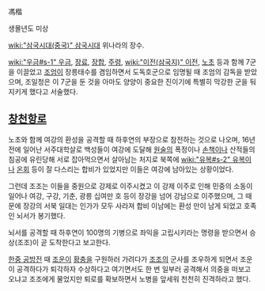 馮楷

생몰년도 미상

[[wiki:"삼국시대(중국)" 삼국시대]] 위나라의 장수.

[[wiki:"우금#s-1" 우금]], [[장료]], [[장합]], [[주령]], [[wiki:"이전(삼국지)" 이전]], [[노초]] 등과 함께 7군을 이끌었고 [[조엄]]이 장릉태수를 겸임하면서 도독호군으로 임명될 때 조엄의 감독을 받았으며, 조일청은 이 7군을 둔 것을 아마도 양양이 중요한 진이기에 특별히 막강한 군을 둬 지키게 했다고 서술했다.

== [[창천항로]] ==
노초와 함께 여강의 환성을 공격할 때 하후연의 부장으로 참전하는 것으로 나오며, 16년 전에 일어난 서주대학살로 백성들이 여강에 도달해 [[원술]]의 폭정이나 [[손책]]이나 산적들의 침공에 유린당해 서로 잡아먹으면서 살아남는 처지로 북쪽에 [[wiki:"유복#s-2" 유복]]이나 [[온회]] 등이 잘 다스리는 합비가 있었지만 이들은 여강에 남아있는 상황이었다.

그런데 조조는 이들을 중원으로 강제로 이주시켰고 이 강제 이주로 인해 민중의 소동이 일어나 여강, 구강, 기춘, 광릉 십여만 호 등이 장강을 넘어 강남으로 이주했으며, 그 때문에 장강의 서북 일대는 인가가 모두 사라져 합비 이남에는 환성 만이 남게 되었고 호족인 뇌서가 봉기했다. 

뇌서를 공격할 때 하후연이 100명의 기병으로 좌익을 고립시키라는 명령을 받으면서 승상(조조)이 곧 도착한다고 보고한다.

[[한중 공방전]] 때 [[조운]]이 [[황충]]을 구원하러 가려다가 [[조조]]의 군사를 조우하게 되면서 조운이 공격하다가 퇴각하자 수상하다고 여기면서도 한 번 일부러 공격해서 의중을 떠보고 오냐고 조조에게 물었지만 퇴로를 확보하면서 노병을 앞세워 천천히 진격하라고 했다.
